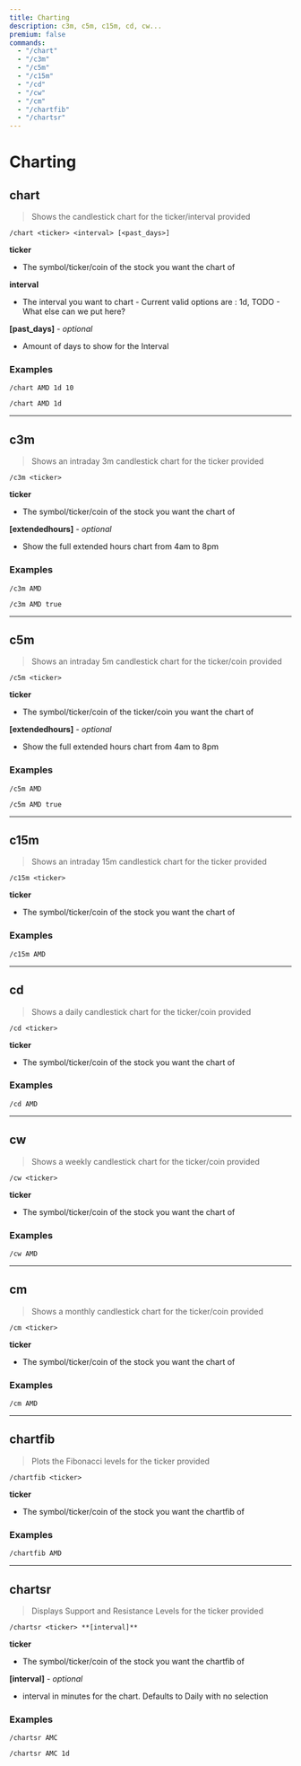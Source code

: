 ```yaml
---
title: Charting
description: c3m, c5m, c15m, cd, cw...
premium: false
commands:
  - "/chart"
  - "/c3m"
  - "/c5m"
  - "/c15m"
  - "/cd"
  - "/cw"
  - "/cm"
  - "/chartfib"
  - "/chartsr"
---
```


# Charting

## chart

> Shows the candlestick chart for the ticker/interval provided

```format
/chart <ticker> <interval> [<past_days>]
```

**ticker**

- The symbol/ticker/coin of the stock you want the chart of

**interval**

- The interval you want to chart - Current valid options are : 1d, TODO - What else can we put here?

**[past_days]** - _optional_

- Amount of days to show for the Interval

### Examples

```
/chart AMD 1d 10
```

```
/chart AMD 1d
```

---

## c3m

> Shows an intraday 3m candlestick chart for the ticker provided

```format
/c3m <ticker>
```

**ticker**

- The symbol/ticker/coin of the stock you want the chart of

**[extendedhours]** - _optional_

- Show the full extended hours chart from 4am to 8pm

### Examples

```
/c3m AMD
```

```
/c3m AMD true
```

---

## c5m

> Shows an intraday 5m candlestick chart for the ticker/coin provided

```format
/c5m <ticker>
```

**ticker**

- The symbol/ticker/coin of the ticker/coin you want the chart of

**[extendedhours]** - _optional_

- Show the full extended hours chart from 4am to 8pm

### Examples

```
/c5m AMD
```

```
/c5m AMD true
```

---

## c15m

> Shows an intraday 15m candlestick chart for the ticker provided

```format
/c15m <ticker>
```

**ticker**

- The symbol/ticker/coin of the stock you want the chart of

### Examples

```
/c15m AMD
```

---

## cd

> Shows a daily candlestick chart for the ticker/coin provided

```format
/cd <ticker>
```

**ticker**

- The symbol/ticker/coin of the stock you want the chart of

### Examples

```
/cd AMD
```

---

## cw

> Shows a weekly candlestick chart for the ticker/coin provided

```format
/cw <ticker>
```

**ticker**

- The symbol/ticker/coin of the stock you want the chart of

### Examples

```
/cw AMD
```

---

## cm

> Shows a monthly candlestick chart for the ticker/coin provided

```format
/cm <ticker>
```

**ticker**

- The symbol/ticker/coin of the stock you want the chart of

### Examples

```
/cm AMD
```

---

## chartfib

> Plots the Fibonacci levels for the ticker provided

```format
/chartfib <ticker>
```

**ticker**

- The symbol/ticker/coin of the stock you want the chartfib of

### Examples

```
/chartfib AMD
```

---

## chartsr

> Displays Support and Resistance Levels for the ticker provided

```format
/chartsr <ticker> **[interval]**
```

**ticker**

- The symbol/ticker/coin of the stock you want the chartfib of

**[interval]** - _optional_

- interval in minutes for the chart. Defaults to Daily with no selection

### Examples

```
/chartsr AMC
```

```
/chartsr AMC 1d
```

